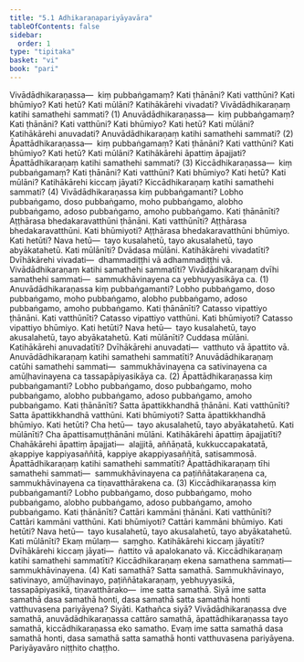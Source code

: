 ```yaml
---
title: "5.1 Adhikaraṇapariyāyavāra"
tableOfContents: false
sidebar:
  order: 1
type: "tipitaka"
basket: "vi"
book: "pari"
---
```



<DynamicBreadcrumb />

<Division number="292" book="pari">

<Paragraph number="1237" book="pari">
Vivādādhikaraṇassa—  kiṃ pubbaṅgamaṃ? Kati ṭhānāni? Kati vatthūni? Kati bhūmiyo? Kati hetū? Kati mūlāni? Katihākārehi vivadati? Vivādādhikaraṇaṃ katihi samathehi sammati? (1)
</Paragraph>

<Paragraph number="1238" book="pari">
Anuvādādhikaraṇassa—  kiṃ pubbaṅgamaṃ? Kati ṭhānāni? Kati vatthūni? Kati bhūmiyo? Kati hetū? Kati mūlāni? Katihākārehi anuvadati? Anuvādādhikaraṇaṃ katihi samathehi sammati? (2)
</Paragraph>

<Paragraph number="1239" book="pari">
Āpattādhikaraṇassa—  kiṃ pubbaṅgamaṃ? Kati ṭhānāni? Kati vatthūni? Kati bhūmiyo? Kati hetū? Kati mūlāni? Katihākārehi āpattiṃ āpajjati? Āpattādhikaraṇaṃ katihi samathehi sammati? (3)
</Paragraph>

<Paragraph number="1240" book="pari">
Kiccādhikaraṇassa—  kiṃ pubbaṅgamaṃ? Kati ṭhānāni? Kati vatthūni? Kati bhūmiyo? Kati hetū? Kati mūlāni? Katihākārehi kiccaṃ jāyati? Kiccādhikaraṇaṃ katihi samathehi sammati? (4)
</Paragraph>

</Division>
<Division number="293" book="pari">

<Paragraph number="1241" book="pari">
Vivādādhikaraṇassa kiṃ pubbaṅgamanti? Lobho pubbaṅgamo, doso pubbaṅgamo, moho pubbaṅgamo, alobho pubbaṅgamo, adoso pubbaṅgamo, amoho pubbaṅgamo. Kati ṭhānānīti? Aṭṭhārasa bhedakaravatthūni ṭhānāni. Kati vatthūnīti? Aṭṭhārasa bhedakaravatthūni. Kati bhūmiyoti? Aṭṭhārasa bhedakaravatthūni bhūmiyo. Kati hetūti? Nava hetū—  tayo kusalahetū, tayo akusalahetū, tayo abyākatahetū. Kati mūlānīti? Dvādasa mūlāni. Katihākārehi vivadatīti? Dvīhākārehi vivadati—  dhammadiṭṭhi vā adhammadiṭṭhi vā. Vivādādhikaraṇaṃ katihi samathehi sammatīti? Vivādādhikaraṇaṃ dvīhi samathehi sammati—  sammukhāvinayena ca yebhuyyasikāya ca. (1)
</Paragraph>

</Division>
<Division number="294" book="pari">

<Paragraph number="1242" book="pari">
Anuvādādhikaraṇassa kiṃ pubbaṅgamanti? Lobho pubbaṅgamo, doso pubbaṅgamo, moho pubbaṅgamo, alobho pubbaṅgamo, adoso pubbaṅgamo, amoho pubbaṅgamo. Kati ṭhānānīti? Catasso vipattiyo ṭhānāni. Kati vatthūnīti? Catasso vipattiyo vatthūni. Kati bhūmiyoti? Catasso vipattiyo bhūmiyo. Kati hetūti? Nava hetū—  tayo kusalahetū, tayo akusalahetū, tayo abyākatahetū. Kati mūlānīti? Cuddasa mūlāni. Katihākārehi anuvadatīti? Dvīhākārehi anuvadati—  vatthuto vā āpattito vā. Anuvādādhikaraṇaṃ katihi samathehi sammatīti? Anuvādādhikaraṇaṃ catūhi samathehi sammati—  sammukhāvinayena ca sativinayena ca amūḷhavinayena ca tassapāpiyasikāya ca. (2)
</Paragraph>

</Division>
<Division number="295" book="pari">

<Paragraph number="1243" book="pari">
Āpattādhikaraṇassa kiṃ pubbaṅgamanti? Lobho pubbaṅgamo, doso pubbaṅgamo, moho pubbaṅgamo, alobho pubbaṅgamo, adoso pubbaṅgamo, amoho pubbaṅgamo. Kati ṭhānānīti? Satta āpattikkhandhā ṭhānāni. Kati vatthūnīti? Satta āpattikkhandhā vatthūni. Kati bhūmiyoti? Satta āpattikkhandhā bhūmiyo. Kati hetūti? Cha hetū—  tayo akusalahetū, tayo abyākatahetū. Kati mūlānīti? Cha āpattisamuṭṭhānāni mūlāni. Katihākārehi āpattiṃ āpajjatīti? Chahākārehi āpattiṃ āpajjati—  alajjitā, aññāṇatā, kukkuccapakatatā, akappiye kappiyasaññitā, kappiye akappiyasaññitā, satisammosā. Āpattādhikaraṇaṃ katihi samathehi sammatīti? Āpattādhikaraṇaṃ tīhi samathehi sammati—  sammukhāvinayena ca paṭiññātakaraṇena ca, sammukhāvinayena ca tiṇavatthārakena ca. (3)
</Paragraph>

</Division>
<Division number="296" book="pari">

<Paragraph number="1244" book="pari">
Kiccādhikaraṇassa kiṃ pubbaṅgamanti? Lobho pubbaṅgamo, doso pubbaṅgamo, moho pubbaṅgamo, alobho pubbaṅgamo, adoso pubbaṅgamo, amoho pubbaṅgamo. Kati ṭhānānīti? Cattāri kammāni ṭhānāni. Kati vatthūnīti? Cattāri kammāni vatthūni. Kati bhūmiyoti? Cattāri kammāni bhūmiyo. Kati hetūti? Nava hetū—  tayo kusalahetū, tayo akusalahetū, tayo abyākatahetū. Kati mūlānīti? Ekaṃ mūlaṃ—  saṃgho. Katihākārehi kiccaṃ jāyatīti? Dvīhākārehi kiccaṃ jāyati—  ñattito vā apalokanato vā. Kiccādhikaraṇaṃ katihi samathehi sammatīti? Kiccādhikaraṇaṃ ekena samathena sammati—  sammukhāvinayena. (4)
</Paragraph>

<Paragraph number="1245" book="pari">
Kati samathā? Satta samathā. Sammukhāvinayo, sativinayo, amūḷhavinayo, paṭiññātakaraṇaṃ, yebhuyyasikā, tassapāpiyasikā, tiṇavatthārako—  ime satta samathā.
</Paragraph>

<Paragraph number="1246" book="pari">
Siyā ime satta samathā dasa samathā honti, dasa samathā satta samathā honti vatthuvasena pariyāyena? Siyāti.
</Paragraph>

<Paragraph number="1247" book="pari">
Kathañca siyā? Vivādādhikaraṇassa dve samathā, anuvādādhikaraṇassa cattāro samathā, āpattādhikaraṇassa tayo samathā, kiccādhikaraṇassa eko samatho. Evaṃ ime satta samathā dasa samathā honti, dasa samathā satta samathā honti vatthuvasena pariyāyena.

</Paragraph>
</Division>

<Paragraph number="1248" type="center" book="pari">
Pariyāyavāro niṭṭhito chaṭṭho.
</Paragraph>